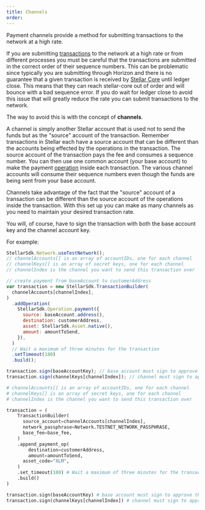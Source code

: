 ```yaml
---
title: Channels
order:
---
```



Payment channels provide a method for submitting transactions to the network at a high rate.

If you are submitting [transactions](./transactions.mdx) to the network at a high rate or from different processes you must be careful that the transactions are submitted in the correct order of their sequence numbers. This can be problematic since typically you are submitting through Horizon and there is no guarantee that a given transaction is received by [Stellar Core](https://github.com/stellar/stellar-core) until ledger close. This means that they can reach stellar-core out of order and will bounce with a bad sequence error. If you do wait for ledger close to avoid this issue that will greatly reduce the rate you can submit transactions to the network.

The way to avoid this is with the concept of **channels**.

A channel is simply another Stellar account that is used not to send the funds but as the "source" account of the transaction. Remember transactions in Stellar each have a source account that can be different than the accounts being effected by the operations in the transaction. The source account of the transaction pays the fee and consumes a sequence number. You can then use one common account (your base account) to make the payment [operation](./operations.mdx) inside each transaction. The various channel accounts will consume their sequence numbers even though the funds are being sent from your base account.

Channels take advantage of the fact that the "source" account of a transaction can be different than the source account of the operations inside the transaction. With this set up you can make as many channels as you need to maintain your desired transaction rate.

You will, of course, have to sign the transaction with both the base account key and the channel account key.

For example:

<CodeExample>

```js
StellarSdk.Network.useTestNetwork();
// channelAccounts[] is an array of accountIDs, one for each channel
// channelKeys[] is an array of secret keys, one for each channel
// channelIndex is the channel you want to send this transaction over

// create payment from baseAccount to customerAddress
var transaction = new StellarSdk.TransactionBuilder(
  channelAccounts[channelIndex],
)
  .addOperation(
    StellarSdk.Operation.payment({
      source: baseAccount.address(),
      destination: customerAddress,
      asset: StellarSdk.Asset.native(),
      amount: amountToSend,
    }),
  )
  // Wait a maximum of three minutes for the transaction
  .setTimeout(180)
  .build();

transaction.sign(baseAccountKey); // base account must sign to approve the payment
transaction.sign(channelKeys[channelIndex]); // channel must sign to approve it being the source of the transaction
```
  
```python
# channelAccounts[] is an array of accountIDs, one for each channel
# channelKeys[] is an array of secret keys, one for each channel
# channelIndex is the channel you want to send this transaction over

transaction = (
    TransactionBuilder(
      source_account=channelAccounts[channelIndex],
      network_passphrase=Network.TESTNET_NETWORK_PASSPHRASE,
      base_fee=base_fee,
    )
    .append_payment_op(
    	destination=customerAddress, 
    	amount=amountToSend,
      asset_code="XLM",
    )
    .set_timeout(180) # Wait a maximum of three minutes for the transaction
    .build()
)

transaction.sign(baseAccountKey) # base account must sign to approve the payment
transaction.sign(channelKeys[channelIndex]) # channel must sign to approve it being the source of the transaction
```

</CodeExample>
